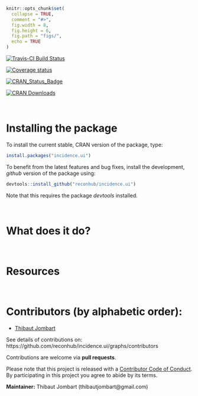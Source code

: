 
```r
knitr::opts_chunk$set(
  collapse = TRUE,
  comment = "#>",
  fig.width = 8,
  fig.height = 6,
  fig.path = "figs/",
  echo = TRUE
)

```


[![Travis-CI Build Status](https://travis-ci.org/reconhub/incidence.ui.svg?branch=master)](https://travis-ci.org/reconhub/incidence.ui)

[![Coverage status](https://ci.appveyor.com/api/projects/status/98263wear2w7h1tp/branch/master?svg=true)](https://ci.appveyor.com/project/thibautjombart/incidence-ui/branch/master)

[![CRAN_Status_Badge](http://www.r-pkg.org/badges/version/incidence.ui)](https://cran.r-project.org/package=incidence.ui)

[![CRAN Downloads](https://cranlogs.r-pkg.org/badges/incidence.ui)](https://cran.r-project.org/package=incidence.ui)


<br>

# Installing the package

To install the current stable, CRAN version of the package, type:
```r
install.packages("incidence.ui")
```

To benefit from the latest features and bug fixes, install the development, *github* version of the package using:
```r
devtools::install_github("reconhub/incidence.ui")
```

Note that this requires the package *devtools* installed.



<br>

# What does it do?





<br>

# Resources

<br>



# Contributors (by alphabetic order):
- [Thibaut Jombart](https://github.com/thibautjombart)

See details of contributions on:
<br>
https://github.com/reconhub/incidence.ui/graphs/contributors


Contributions are welcome via **pull requests**.

Please note that this project is released with a [Contributor Code of Conduct](CONDUCT.md). By participating in this project you agree to abide by its terms.

**Maintainer:** Thibaut Jombart (thibautjombart@gmail.com)
